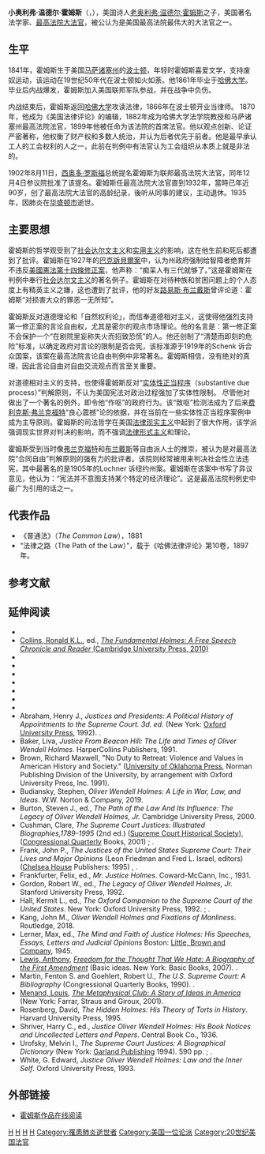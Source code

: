 {{Infobox officeholder
| image               = Oliver Wendell Holmes Jr circa 1930-edit.jpg
| caption             = 小奥利弗·温德尔·霍姆斯
| office              = [[美國最高法院大法官|美國最高法院大法官]]
| nominator           = [[西奥多·罗斯福|西奥多·罗斯福]]
| term_start          = 1902年12月4日
| term_end            = 1932年1月12日<ref name="fedjudcenter">{{cite news |title=Federal Judicial Center: Oliver Wendell Holmes |date=2009-12-11 |url=http://www.fjc.gov/servlet/tGetInfo?jid=1082 |access-date=2009-12-11 |dead-url=yes |archive-url=https://web.archive.org/web/20090514033752/http://www.fjc.gov/servlet/tGetInfo?jid=1082 |archive-date=2009-05-14 }}</ref>
| predecessor         = {{le|霍里斯·格雷|Horace Gray}}
| successor           = [[本杰明·N·卡多佐|本杰明·N·卡多佐]]
| birth_date          = {{birth date|1841|3|8}}
| birth_place         = {{nowrap|[[美国|美国]][[麻薩諸塞州|麻薩諸塞州]][[波士顿|波士顿]]}}
| death_date          = {{death date and age|1935|3|6|1841|3|8}}
| death_place         = [[美国|美国]][[华盛顿哥伦比亚特区|华盛顿哥伦比亚特区]] 
| party               = 
| spouse              = {{marriage|Fanny Bowditch Dixwell|1873|April 30, 1929|end=d.}}
| education           = [[哈佛大学|哈佛大学]] ([[文学士|文学士]], [[法学士|法学士]])
| signature           = Oliver Wendell Holmes Jr signature.svg
| allegiance          = {{USA}}
| branch              = {{army|United States}}
| serviceyears        = 1861–1865
| rank                = [[File:Union_Army_colonel_rank_insignia.png|24px]] [[Brevet_(military)|Brevet]] [[Colonel_(United_States)|Colonel]]
| unit                = 
| battles             = [[南北战争|南北战争]]
* [[李斯堡之役|李斯堡之役]]{{WIA}}
* [[Peninsula_Campaign|Peninsula Campaign]]
* [[安提頓戰役|安提頓戰役]]{{WIA}}
* [[弗雷德里克斯堡之役|弗雷德里克斯堡之役]]
* [[錢斯勒斯維爾戰役|錢斯勒斯維爾戰役]]{{WIA}}
* [[莽原之役|莽原之役]]
* [[Battle_of_Fort_Stevens|Battle of Fort Stevens]]
}}

'''小奥利弗·温德尔·霍姆斯'''（{{lang-en|Oliver Wendell Holmes, Jr.}}，{{bd|1841年|3月8日|1935年|3月6日|}}），美国诗人[[老奥利弗·温德尔·霍姆斯|老奥利弗·温德尔·霍姆斯]]之子，美国著名法学家、[[美国最高法院大法官|最高法院大法官]]，被公认为是美国最高法院最伟大的大法官之一。

==生平==
1841年，霍姆斯生于美国[[马萨诸塞州|马萨诸塞州]]的[[波士顿|波士顿]]，年轻时霍姆斯喜爱文学，支持废奴运动，该运动在19世纪50年代在波士顿如火如荼。他1861年毕业于[[哈佛大学|哈佛大学]]。毕业后内战爆发，霍姆斯加入美国联邦军队参战，并在战争中负伤。

内战结束后，霍姆斯返回[[哈佛大学|哈佛大学]]攻读法律，1866年在波士顿开业当律师。 1870年，他成为《美国法律评论》的编辑，1882年成为哈佛大学法学院教授和马萨诸塞州最高法院法官，1899年他被任命为该法院的首席法官。他以观点创新、论证严密著称，他权衡了财产权和多数人统治，并认为后者优先于前者。{{FACT}}他是最早承认工人的工会权利的人之一，此前在判例中有法官认为工会组织从本质上就是非法的。

1902年8月11日，[[西奥多·罗斯福|西奥多·罗斯福]]总统提名霍姆斯为联邦最高法院大法官，同年12月4日参议院批准了该提名。霍姆斯任最高法院大法官直到1932年，當時已年近90岁，创了最高法院大法官的高龄纪录，後听从同事的建议，主动退休。1935年，因肺炎在[[华盛顿市|华盛顿市]]逝世。

==主要思想==
霍姆斯的哲学观受到了[[社会达尔文主义|社会达尔文主义]]和[[实用主义|实用主义]]的影响，这在他生前和死后都遭到了批评。霍姆斯在1927年的[[巴克訴貝爾案|巴克訴貝爾案]]中，认为州政府强制给智障者绝育并不违反[[美利堅合眾國憲法第十四條修正案|美國憲法第十四條修正案]]，他声称：“痴呆人有三代就够了。”这是霍姆斯在判例中奉行[[社会达尔文主义|社会达尔文主义]]的著名例子。霍姆斯在对待种族和贫困问题上的个人态度上有精英主义之嫌，这也遭到了批评，他的好友[[路易斯·布兰戴斯|路易斯·布兰戴斯]]曾评论道：霍姆斯“对损害大众的罪恶一无所知”。

霍姆斯反对道德理论和「自然权利论」，而信奉道德相对主义，这使得他强烈支持第一修正案的言论自由权，尤其是密尔的观点市场理论。他的名言是：第一修正案不会保护一个“在剧院里妄称失火而招致恐慌”的人。他还创制了“清楚而即刻的危险”标准，以确定政府对言论的限制是否合宪，该标准源于1919年的Schenk 诉合众国案，该案在最高法院言论自由判例中非常著名。霍姆斯相信，没有绝对的真理，因此言论自由对自由交流观点而言至关重要。

对道德相对主义的支持，也使得霍姆斯反对“[[实体性正当程序|实体性正当程序]]（substantive due process）”判解原则，不认为美国宪法对政治过程强加了实体性限制。 尽管他对做出了一个著名的例外，即令他“作呕”的政府行为。该“致呕”检测法成为了后来[[费利克斯·弗兰克福特|费利克斯·弗兰克福特]]“良心震撼”论的依据，并在当前在一些实体性正当程序案例中成为主导原则。霍姆斯的司法哲学在美国[[法律现实主义|法律现实主义]]中起到了很大作用，该学派强调现实世界对判决的影响，而不强调[[法律形式主义|法律形式主义]]和理论。

霍姆斯受到当时像[[费利克斯·弗兰克福特|弗兰克福特]]和[[路易斯·布兰戴斯|布兰戴斯]]等自由派人士的推崇，被认为是对最高法院“合同自由”判解原则的强有力的批评者。该院则经常被用来判决社会性立法违宪，其中最著名的是1905年的Lochner 诉纽约州案。霍姆斯在该案中书写了异议意见，他认为：“宪法并不意图支持某个特定的经济理论”。这是最高法院判例史中最广为引用的话之一。

==代表作品==
*《普通法》（''The Common Law''），1881
*“法律之路（The Path of the Law）”，载于《哈佛法律评论》第10卷，1897年。

== 参考文献 ==
{{reflist}}

==延伸阅读==
* {{cite book
 | last = Alschuler
 | first = Albert W.
 | title = Law Without Values: The Life, Work, and Legacy of Justice Holmes
 | year = 2000
 | publisher = University of Chicago Press
 | location = Chicago
 | isbn = 0-226-01520-3
 | url = https://archive.org/details/lawwithoutvalues00albe
 }}
* [[Ronald_K._L._Collins|Collins, Ronald K.L.]], ed., [http://www.cambridge.org/us/catalogue/catalogue.asp?isbn=0521194601 ''The Fundamental Holmes: A Free Speech Chronicle and Reader'' (Cambridge University Press, 2010)] {{Wayback|url=http://www.cambridge.org/us/catalogue/catalogue.asp?isbn=0521194601 |date=20200815033932 }}
* {{EB1911|wstitle=Holmes, Oliver Wendell|volume=13}}
* {{cite journal |last=Frankfurter |first=Felix |authorlink=Felix Frankfurter |year=1916 |title=The Constitutional Opinions of Justice Holmes |url=https://archive.org/details/sim_harvard-law-review_1916-04_29_6/page/683 |journal=[[Harvard_Law_Review|Harvard Law Review]] |volume=29 |issue=6 |pages=683–702 |doi=10.2307/1326500|quote= |jstor= 1326500 }}
* {{cite book
  | last = Goodwin
  | first = Doris Kearns
  | authorlink =Doris Kearns Goodwin
  | title = Team of Rivals: The Political Genius of Abraham Lincoln
  | publisher = [[Simon_&_Schuster|Simon & Schuster]]
  | year = 2005
  | location = New York
  | pages =
  | url =
  | doi =
  | isbn = 0-7432-7075-4 | title-link = Team of Rivals: The Political Genius of Abraham Lincoln
 }}
* {{cite book
 | last = Healy
 | first = Thomas
 | title = The Great Dissent: How Oliver Wendell Holmes Changed His Mind – and Changed the History of Free Speech in America
  | url = https://archive.org/details/greatdissenthowo0000heal
 | publisher =[[Metropolitan_Books|Metropolitan Books]] | location = New York
  | year = 2013
  | isbn = 978-0-805-09456-5}}
* {{cite book
 | last = Holmes
 | first = Oliver Wendell
 | title = The Collected Works of Justice Holmes (S. Novick, ed.)
 | year = 1995
 | publisher = [[University_of_Chicago_Press|University of Chicago Press]]
 | location = Chicago
 | isbn = 0-226-34966-7}}
* {{cite book
  | last = Novick
  | first = Sheldon M.
  | title = Honorable Justice: The Life of Oliver Wendell Holmes
  | publisher = [[Little,_Brown_and_Company|Little, Brown and Company]]; revised and updated eBook edition [http://plunkettlakepress.com/hj.html Plunkett Lake Press]
  | location = Boston
  | origyear = 1989
  | year = 2013
  | isbn = 978-0-316-61325-5
  | url = https://archive.org/details/honorablejustice00novi
  }}
* {{cite book
 | editor1-last = Posner
 | editor1-first = Richard A.
  | editor1-link =Richard Posner
  | title = The Essential Holmes: Selections from the Letters, Speeches, Judicial Opinions, and Other Writings of Oliver Wendell Holmes, Jr.
 | year = 1992
 | publisher = University of Chicago Press
 | isbn = 0-226-67554-8}}
* Abraham, Henry J., ''Justices and Presidents: A Political History of Appointments to the Supreme Court. 3d. ed.'' (New York: [[Oxford_University_Press|Oxford University Press]], 1992). {{ISBN|0-19-506557-3}}.
* Baker, Liva, ''Justice From Beacon Hill: The Life and Times of Oliver Wendell Holmes''. HarperCollins Publishers, 1991.
* Brown, Richard Maxwell, "No Duty to Retreat: Violence and Values in American History and Society." ([[University_of_Oklahoma_Press|University of Oklahoma Press]], Norman Publishing Division of the University, by arrangement with Oxford University Press, Inc. 1991). {{ISBN|0-8061-2618-3}}
* Budiansky, Stephen, ''Oliver Wendell Holmes: A Life in War, Law, and Ideas''. W.W. Norton & Company, 2019.
* Burton, Steven J., ed., ''The Path of the Law And Its Influence: The Legacy of Oliver Wendell Holmes, Jr.'' Cambridge University Press, 2000.
* Cushman, Clare, ''The Supreme Court Justices: Illustrated Biographies,1789-1995'' (2nd ed.)  ([[Supreme_Court_Historical_Society|Supreme Court Historical Society]]), ([[Congressional_Quarterly|Congressional Quarterly]] Books, 2001) {{ISBN|1-56802-126-7}}; {{ISBN|978-1-56802-126-3}}.
* Frank, John P., ''The Justices of the United States Supreme Court: Their Lives and Major Opinions'' (Leon Friedman and Fred L. Israel, editors) ([[Chelsea_House|Chelsea House]] Publishers: 1995) {{ISBN|0-7910-1377-4}}, {{ISBN|978-0-7910-1377-9}}.
* Frankfurter, Felix, ed., ''Mr. Justice Holmes''. Coward-McCann, Inc., 1931.
* Gordon, Robert W., ed., ''The Legacy of Oliver Wendell Holmes, Jr.'' Stanford University Press, 1992.
* Hall, Kermit L., ed., ''The Oxford Companion to the Supreme Court of the United States''. New York: Oxford University Press, 1992. {{ISBN|0-19-505835-6}}; {{ISBN|978-0-19-505835-2}}.
* Kang, John M., ''Oliver Wendell Holmes and Fixations of Manliness''. Routledge, 2018.
* Lerner, Max, ed., ''The Mind and Faith of Justice Holmes: His Speeches, Essays, Letters and Judicial Opinions'' Boston: [[Little,_Brown_and_Company|Little, Brown and Company]], 1945.
* [[Anthony_Lewis|Lewis, Anthony]], ''[[Freedom_for_the_Thought_That_We_Hate|Freedom for the Thought That We Hate: A Biography of the First Amendment]]'' (Basic ideas. New York: Basic Books, 2007). {{ISBN|0-465-03917-0}}.
* Martin, Fenton S. and Goehlert, Robert U., ''The U.S. Supreme Court: A Bibliography'' (Congressional Quarterly Books, 1990). {{ISBN|0-87187-554-3}}.
* [[Louis_Menand|Menand, Louis]], ''[[The_Metaphysical_Club:_A_Story_of_Ideas_in_America|The Metaphysical Club: A Story of Ideas in America]]'' (New York: Farrar, Straus and Giroux, 2001).
* Rosenberg, David, ''The Hidden Holmes: His Theory of Torts in History''. Harvard University Press, 1995.
* Shriver, Harry C., ed., ''Justice Oliver Wendell Holmes: His Book Notices and Uncollected Letters and Papers''. Central Book Co., 1936.
* Urofsky, Melvin I., ''The Supreme Court Justices: A Biographical Dictionary'' (New York: [[Garland_Publishing|Garland Publishing]] 1994). 590 pp. {{ISBN|0-8153-1176-1}}; {{ISBN|978-0-8153-1176-8}}.
* White, G. Edward, ''Justice Oliver Wendell Holmes: Law and the Inner Self''. Oxford University Press, 1993.

==外部链接==
*[http://www.gutenberg.org/browse/authors/h#a4722 霍姆斯作品在线阅读] {{Wayback|url=http://www.gutenberg.org/browse/authors/h#a4722 |date=20150316110454 }}

{{s-start}}
{{s-legal}}
{{s-bef|before={{le|霍里斯·格雷|Horace Gray}}}}
{{s-ttl|title=[[美國最高法院大法官|美國最高法院大法官]]|years=1902–1932}}
{{s-aft|after=[[本杰明·N·卡多佐|本杰明·N·卡多佐]]}}
{{s-end}}

{{美国伟人名人堂}}
{{start U.S. Supreme Court composition| CJ=[[梅尔维尔·富勒|富勒]]}}
{{U.S. Supreme Court composition court lifespan| cj=梅尔维尔·富勒| years=1888–1910}}
{{U.S. Supreme Court composition 1902–1903}}
{{U.S. Supreme Court composition 1903–1906}}
{{U.S. Supreme Court composition 1906–1909}}
{{U.S. Supreme Court composition January–March 1910}}
{{U.S. Supreme Court composition March–July 1910}}
{{U.S. Supreme Court composition CJ| CJ=[[爱德华·道格拉斯·怀特|怀特]]}}
{{U.S. Supreme Court composition court lifespan| cj=爱德华·道格拉斯·怀特| years=1910–1921}}
{{U.S. Supreme Court composition 1910}}
{{U.S. Supreme Court composition 1911}}
{{U.S. Supreme Court composition 1912–1914}}
{{U.S. Supreme Court composition 1914–1916}}
{{U.S. Supreme Court composition 1916}}
{{U.S. Supreme Court composition 1916–1921}}
{{U.S. Supreme Court composition CJ| CJ=[[威廉·霍华德·塔夫脱|塔夫脱]]}}
{{U.S. Supreme Court composition court lifespan| cj=威廉·霍华德·塔夫脱| years=1921–1930}}
{{U.S. Supreme Court composition 1921–1922}}
{{U.S. Supreme Court composition 1922}}
{{U.S. Supreme Court composition November–December 1922}}
{{U.S. Supreme Court composition 1923–1925}}
{{U.S. Supreme Court composition 1925–1930}}
{{U.S. Supreme Court composition CJ| CJ=[[查尔斯·埃文斯·休斯|休斯]]}}
{{U.S. Supreme Court composition court lifespan| cj=查尔斯·埃文斯·休斯| years=1930–1941}}
{{U.S. Supreme Court composition 1930}}
{{U.S. Supreme Court composition 1930–1932}}
{{end U.S. Supreme Court composition}}

{{Authority control}}
[[Category:马萨诸塞州南北战争人士|H]]
[[Category:美国法学家|H]]
[[Category:美国最高法院大法官|H]]
[[Category:哈佛大學校友|H]]
[[Category:罹患肺炎逝世者|Category:罹患肺炎逝世者]]
[[Category:美国一位论派|Category:美国一位论派]]
[[Category:20世纪美国法官|Category:20世纪美国法官]]